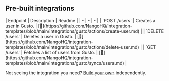
## Pre-built integrations

<AccordionGroup>


<Accordion title="Users">
| Endpoint | Description | Readme |
| - | - | - |
| `POST /users` | Creates a user in Gusto. | [🔗](https://github.com/NangoHQ/integration-templates/blob/main/integrations/gusto/actions/create-user.md) |
| `DELETE /users` | Deletes a user in Gusto. | [🔗](https://github.com/NangoHQ/integration-templates/blob/main/integrations/gusto/actions/delete-user.md) |
| `GET /users` | Fetches a list of users from Gusto. | [🔗](https://github.com/NangoHQ/integration-templates/blob/main/integrations/gusto/syncs/users.md) |
</Accordion>

</AccordionGroup>

<Tip>Not seeing the integration you need? [Build your own](https://docs.nango.dev/guides/custom-integrations/overview) independently.</Tip>
